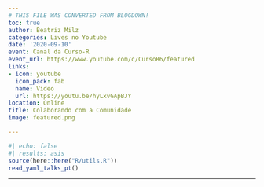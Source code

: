 ```yaml
---
# THIS FILE WAS CONVERTED FROM BLOGDOWN!
toc: true
author: Beatriz Milz
categories: Lives no Youtube
date: '2020-09-10'
event: Canal da Curso-R
event_url: https://www.youtube.com/c/CursoR6/featured
links:
- icon: youtube
  icon_pack: fab
  name: Video
  url: https://youtu.be/hyLxvGApBJY
location: Online
title: Colaborando com a Comunidade
image: featured.png

---
```


```r
#| echo: false
#| results: asis
source(here::here("R/utils.R"))
read_yaml_talks_pt()
```


---
